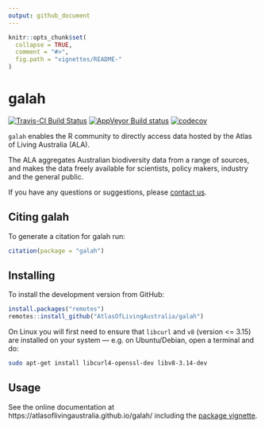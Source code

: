 ```yaml
---
output: github_document
---
```


<!-- README.md is generated from README.Rmd. Please edit that file -->

```r
knitr::opts_chunk$set(
  collapse = TRUE,
  comment = "#>",
  fig.path = "vignettes/README-"
)
```

# galah

[![Travis-CI Build Status](https://travis-ci.com/AtlasOfLivingAustralia/galah.svg?branch=master)](https://travis-ci.com/AtlasOfLivingAustralia/galah)
[![AppVeyor Build status](https://ci.appveyor.com/api/projects/status/g9pudc4l7053w4vn/branch/master?svg=true)](https://ci.appveyor.com/project/PeggyNewman/ala4r/branch/master)
[![codecov](https://codecov.io/gh/AtlasOfLivingAustralia/galah/branch/master/graph/badge.svg)](https://codecov.io/gh/AtlasOfLivingAustralia/galah)

<code>galah</code> enables the R community to directly access data hosted by the Atlas of Living Australia (ALA).

The ALA aggregates Australian biodiversity data from a range of sources, and makes the data freely available for scientists, policy makers, industry and the general public.

If you have any questions or suggestions, please [contact us](mailto:support@ala.org.au).

## Citing galah
To generate a citation for galah run:
```r
citation(package = "galah")
```

## Installing

To install the development version from GitHub:

```r
install.packages("remotes")
remotes::install_github("AtlasOfLivingAustralia/galah")
```

On Linux you will first need to ensure that `libcurl` and `v8` (version <= 3.15) are installed on your system --- e.g. on Ubuntu/Debian, open a terminal and do:

```sh
sudo apt-get install libcurl4-openssl-dev libv8-3.14-dev
```


## Usage

See the online documentation at https://atlasoflivingaustralia.github.io/galah/ including the [package vignette](https://atlasoflivingaustralia.github.io/galah/articles/galah.html).

